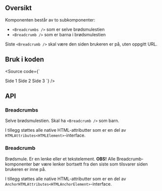 
<Meta title="Design system/Breadcrumbs/API" component={Breadcrumbs} />

<ComponentLinkRow
  docsHref="https://design.domstol.no/987b33f71/p/376bad-breadcrumbs/b/719cb3"
  figmaHref="https://www.figma.com/file/ewqSDmkgqDQ5PyOsRp4V5b/?node-id=1676%3A0"
  githubHref="https://github.com/domstolene/designsystem/tree/master/components/src/components/Breadcrumbs"
/>

## Oversikt

Komponenten består av to subkomponenter:

- `<Breadcrumbs />` som er selve brødsmulestien
- `<Breadcrumb />` som er barna i brødsmulestien

Siste `<Breadcrumb />` skal være den siden brukeren er på, uten oppgitt URL.

## Bruk i koden

<Source code={`

<Breadcrumbs>
  <Breadcrumb href="#">Side 1</Breadcrumb>
  <Breadcrumb href="#">Side 2</Breadcrumb>
  <Breadcrumb>Side 3</Breadcrumb>
</Breadcrumbs>
`} />

## API

### Breadcrumbs

Selve brødsmulestien. Skal ha `<Breadcrumb />` som barn.

<ArgsTable story={PRIMARY_STORY} />

I tillegg støttes alle native HTML-attributter som er en del av `HTMLAttributes<HTMLElement>`-interface.

### Breadcrumb

Brødsmule. Er en lenke eller et tekstelement. **OBS!** Alle Breadcrumb-komponenter bør være lenker bortsett fra den siste som tilsvarer siden brukeren er inne på.

<ArgsTable of={Breadcrumb} />

I tillegg støttes alle native HTML-attributter som er en del av `AnchorHTMLAttributes<HTMLAnchorElement>`-interface.
